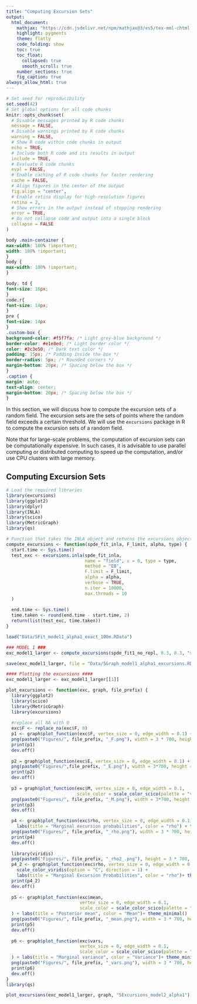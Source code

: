 ```yaml
---
title: "Computing Excursion Sets"
output:
  html_document:
    mathjax: "https://cdn.jsdelivr.net/npm/mathjax@3/es5/tex-mml-chtml.js"
    highlight: pygments
    theme: flatly
    code_folding: show
    toc: true
    toc_float:
      collapsed: true
      smooth_scroll: true
    number_sections: true
    fig_caption: true
always_allow_html: true
---
```

```r
# Set seed for reproducibility
set.seed(42) 
# Set global options for all code chunks
knitr::opts_chunk$set(
  # Disable messages printed by R code chunks
  message = FALSE,    
  # Disable warnings printed by R code chunks
  warning = FALSE,    
  # Show R code within code chunks in output
  echo = TRUE,        
  # Include both R code and its results in output
  include = TRUE,     
  # Evaluate R code chunks
  eval = FALSE,       
  # Enable caching of R code chunks for faster rendering
  cache = FALSE,      
  # Align figures in the center of the output
  fig.align = "center",
  # Enable retina display for high-resolution figures
  retina = 2,
  # Show errors in the output instead of stopping rendering
  error = TRUE,
  # Do not collapse code and output into a single block
  collapse = FALSE
)
```

```css
body .main-container {
max-width: 100% !important;
width: 100% !important;
}
body {
max-width: 100% !important;
}

body, td {
font-size: 16px;
}
code.r{
font-size: 14px;
}
pre {
font-size: 14px
}
.custom-box {
background-color: #f5f7fa; /* Light grey-blue background */
border-color: #e1e8ed; /* Light border color */
color: #2c3e50; /* Dark text color */
padding: 15px; /* Padding inside the box */
border-radius: 5px; /* Rounded corners */
margin-bottom: 20px; /* Spacing below the box */
}
.caption {
margin: auto;
text-align: center;
margin-bottom: 20px; /* Spacing below the box */
}
```

In this section, we will discuss how to compute the excursion sets of a random field. The excursion sets are the sets of points where the random field exceeds a certain threshold. We will use the `excursions` package in R to compute the excursion sets of a random field.

Note that for large-scale problems, the computation of excursion sets can be computationally expensive. In such cases, it is advisable to use parallel computing or distributed computing to speed up the computation, and/or use CPU clusters with large memory.

## Computing Excursion Sets
```r
# Load the required libraries
library(excursions)
library(ggplot2)
library(dplyr)
library(INLA)
library(scico)
library(MetricGraph)
library(qs)

# Function that takes the INLA object and returns the excursions object
compute_excursions <- function(spde_fit_inla, F_limit, alpha, type) {
  start.time <- Sys.time()
  test_exc <- excursions.inla(spde_fit_inla,
                              name = "field", u = 0, type = type,
                              method = "EB",
                              F.limit = F_limit,
                              alpha = alpha,
                              verbose = TRUE,
                              n.iter = 10000,
                              max.threads = 10
  )
  
  end.time <- Sys.time()
  time.taken <- round(end.time - start.time, 2)
  return(list(test_exc, time.taken))
}

load("Data/5Fit_model1_alpha1_exact_100m.RData")

### MODEL 1 ###
exc_model1_larger <- compute_excursions(spde_fit1_no_repl, 0.3, 0.3, ">")

save(exc_model1_larger, file = "Data/5Graph_model1_alpha1_excursions.RData")

#### Plotting the excursions ####
exc_model1_larger <- exc_model1_larger[[1]]

plot_excursions <- function(exc, graph, file_prefix) {
  library(ggplot2)
  library(scico)
  library(MetricGraph)
  library(excursions)
  
  #replace all NA with 0
  exc$F <- replace_na(exc$F, 0)
  p1 <- graph$plot_function(exc$F, vertex_size = 0, edge_width = 0.1) + labs(color = "F")+ theme_minimal()
  png(paste0("Figures/", file_prefix, "_F.png"), width = 3 * 700, height = 3 * 900, res = 300)
  print(p1)
  dev.off()
  
  p2 = graph$plot_function(exc$E, vertex_size = 0, edge_width = 0.1) + labs(title = "Excursion set",color = "E")
  png(paste0("Figures/",file_prefix, "_E.png"), width = 3*700, height = 3*500, res = 300)
  print(p2)
  dev.off()
  
  p3 = graph$plot_function(exc$M, vertex_size = 0, edge_width = 0.1,
                           scale_color = scale_color_scico(palette = "vik", midpoint = 0)) + labs(title = "Contour avoiding set",color = "M")
  png(paste0("Figures/", file_prefix, "_M.png"), width = 3*700, height = 3*500, res = 300)
  print(p3)
  dev.off()

  p4 <- graph$plot_function(exc$rho, vertex_size = 0, edge_width = 0.1) +
    labs(title = "Marginal excursion probabilities", color = "rho") + theme_minimal()
  png(paste0("Figures/", file_prefix, "_rho.png"), width = 3 * 700, height = 3 * 900, res = 300)
  print(p4)
  dev.off()
  
  library(viridis)
  png(paste0("Figures/", file_prefix, "_rho2_.png"), height = 3 * 700, width = 3 * 900, res = 300)
  p4_2 <- graph$plot_function(exc$rho, vertex_size = 0, edge_width = 0.1) +
    scale_color_viridis(option = "C", direction = 1) + 
    labs(title = "Marginal Excursion Probabilities", color = "rho")+ theme_minimal()
  print(p4_2)
  dev.off()
  
  p5 <- graph$plot_function(exc$mean,
                            vertex_size = 0, edge_width = 0.1,
                            scale_color = scale_color_scico(palette = "vik", midpoint = 0)
  ) + labs(title = "Posterior mean", color = "Mean")+ theme_minimal()
  png(paste0("Figures/", file_prefix, "_mean.png"), width = 3 * 700, height = 3 * 900, res = 300)
  print(p5)
  dev.off()
  
  p6 <- graph$plot_function(exc$vars,
                            vertex_size = 0, edge_width = 0.1,
                            scale_color = scale_color_scico(palette = "vik", midpoint = 0)
  ) + labs(title = "Marginal variance", color = "Variance")+ theme_minimal()
  png(paste0("Figures/", file_prefix, "_vars.png"), width = 3 * 700, height = 3 * 900, res = 300)
  print(p6)
  dev.off()
}
library(qs)

plot_excursions(exc_model1_larger, graph, "5Excursions_model2_alpha1")
```



